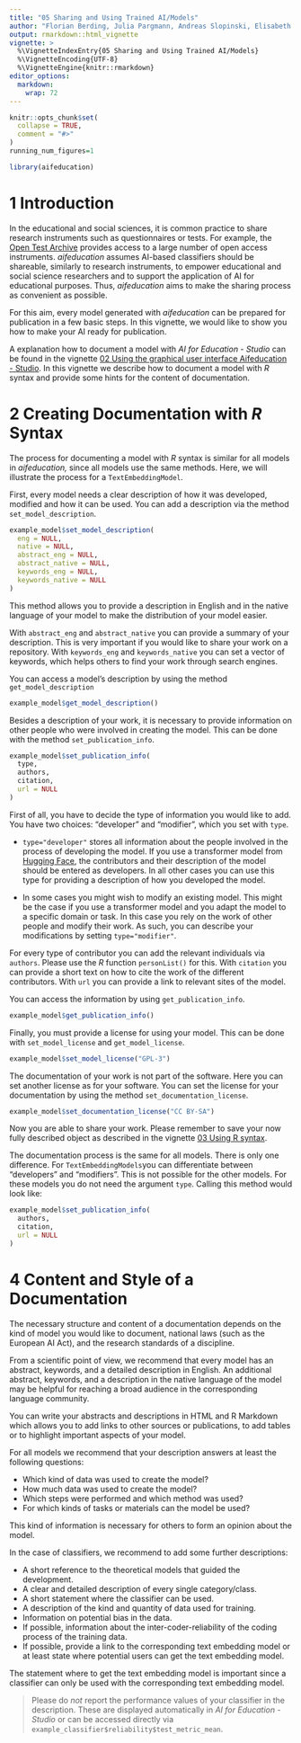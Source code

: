 ```yaml
---
title: "05 Sharing and Using Trained AI/Models"
author: "Florian Berding, Julia Pargmann, Andreas Slopinski, Elisabeth Riebenbauer, Karin Rebmann"
output: rmarkdown::html_vignette
vignette: >
  %\VignetteIndexEntry{05 Sharing and Using Trained AI/Models}
  %\VignetteEncoding{UTF-8}
  %\VignetteEngine{knitr::rmarkdown}
editor_options: 
  markdown: 
    wrap: 72
---
```


```r
knitr::opts_chunk$set(
  collapse = TRUE,
  comment = "#>"
)
running_num_figures=1
```

```r
library(aifeducation)
```

# 1 Introduction

In the educational and social sciences, it is common practice to share
research instruments such as questionnaires or tests. For example, the
[Open Test Archive](https://www.testarchiv.eu/en) provides access to a
large number of open access instruments. *aifeducation* assumes AI-based
classifiers should be shareable, similarly to research instruments, to
empower educational and social science researchers and to support the
application of AI for educational purposes. Thus, *aifeducation* aims to
make the sharing process as convenient as possible.

For this aim, every model generated with *aifeducation* can be prepared
for publication in a few basic steps. In this vignette, we would like to
show you how to make your AI ready for publication. 

A explanation how to document a model with *AI for Education - Studio* can be 
found in the vignette [02 Using the graphical user interface Aifeducation -
Studio](https://fberding.github.io/aifeducation/articles/gui_aife_studio.html).
In this vignette we describe how to document a model with *R* syntax and provide some
hints for the content of documentation. 

# 2 Creating Documentation with *R* Syntax

The process for documenting a model with *R* syntax is similar for all models in
*aifeducation,* since all models use the same methods. Here, we will
illustrate the process for a `TextEmbeddingModel`.

First, every model needs a clear description of how it was developed,
modified and how it can be used. You can add a description via the
method `set_model_description`.

```r
example_model$set_model_description(
  eng = NULL,
  native = NULL,
  abstract_eng = NULL,
  abstract_native = NULL,
  keywords_eng = NULL,
  keywords_native = NULL
)
```

This method allows you to provide a description in English and in the
native language of your model to make the distribution of your model
easier.

With `abstract_eng` and `abstract_native` you can provide a summary of
your description. This is very important if you would like to share your
work on a repository. With `keywords_eng` and `keywords_native` you can
set a vector of keywords, which helps others to find your work through
search engines.

You can access a model's description by using the method
`get_model_description`

```r
example_model$get_model_description()
```

Besides a description of your work, it is necessary to provide
information on other people who were involved in creating the model.
This can be done with the method `set_publication_info`.

```r
example_model$set_publication_info(
  type,
  authors,
  citation,
  url = NULL
)
```

First of all, you have to decide the type of information you would like
to add. You have two choices: "developer" and "modifier", which you set
with `type`.

-   `type="developer"` stores all information about the people involved
    in the process of developing the model. If you use a transformer
    model from [Hugging Face](https://huggingface.co/), the contributors
    and their description of the model should be entered as developers.
    In all other cases you can use this type for providing a description
    of how you developed the model.

-   In some cases you might wish to modify an existing model. This might
    be the case if you use a transformer model and you adapt the model
    to a specific domain or task. In this case you rely on the work of
    other people and modify their work. As such, you can describe your
    modifications by setting `type="modifier"`.

For every type of contributor you can add the relevant individuals via
`authors`. Please use the *R* function `personList()` for this. With
`citation` you can provide a short text on how to cite the work of the
different contributors. With `url` you can provide a link to relevant
sites of the model.

You can access the information by using `get_publication_info`.

```r
example_model$get_publication_info()
```

Finally, you must provide a license for using your model. This can be
done with `set_model_license` and `get_model_license`.

```r
example_model$set_model_license("GPL-3")
```

The documentation of your work is not part of the software. Here you can
set another license as for your software. You can set the license for your
documentation by using the method `set_documentation_license`.

```r
example_model$set_documentation_license("CC BY-SA")
```

Now you are able to share your work. Please remember to save your now
fully described object as described in the vignette [03 Using R
syntax](classification_tasks.html).

The documentation process is the same for all models. There is only one difference. For
`TextEmbeddingModels`you can differentiate between "developers" and
"modifiers". This is not possible for the other models. For these models
you do not need the argument `type`. Calling this method would look
like:

```r
example_model$set_publication_info(
  authors,
  citation,
  url = NULL
)
```

# 4 Content and Style of a Documentation

The necessary structure and content of a documentation depends on the
kind of model you would like to document, national laws (such as the
European AI Act), and the research standards of a discipline.

From a scientific point of view, we recommend that every model has an
abstract, keywords, and a detailed description in English. An additional
abstract, keywords, and a description in the native language of the
model may be helpful for reaching a broad audience in the corresponding
language community.

You can write your abstracts and descriptions in HTML and R Markdown
which allows you to add links to other sources or publications, to add
tables or to highlight important aspects of your model.

For all models we recommend that your description answers at least the
following questions:

-   Which kind of data was used to create the model?
-   How much data was used to create the model?
-   Which steps were performed and which method was used?
-   For which kinds of tasks or materials can the model be used?

This kind of information is necessary for others to form an opinion
about the model.

In the case of classifiers, we recommend to add some further
descriptions:

-   A short reference to the theoretical models that guided the
    development.
-   A clear and detailed description of every single category/class.
-   A short statement where the classifier can be used.
-   A description of the kind and quantity of data used for training.
-   Information on potential bias in the data.
-   If possible, information about the inter-coder-reliability of the
    coding process of the training data.
-   If possible, provide a link to the corresponding text embedding
    model or at least state where potential users can get the text
    embedding model.

The statement where to get the text embedding model is important since a
classifier can only be used with the corresponding text embedding model.

> Please do *not* report the performance values of your classifier in the
> description. These are displayed automatically in *AI for
> Education - Studio* or can be accessed directly via
> `example_classifier$reliability$test_metric_mean`.

